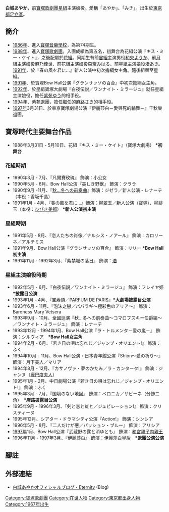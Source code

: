 {{multiple issues|
{{blpsources|time=2017-04-04T13:54:45+00:00}}
{{expand|time=2017-04-04T13:54:45+00:00}}
{{expert|time=2017-04-04T13:54:45+00:00}}
{{unreferenced|time=2017-04-04T13:54:45+00:00}}
}}
{{藝人
| 姓名 = 白城あやか(しらきあやか）
| 類型 = 藝人
| 本名 = 中山 光希（なかやまみき，舊姓：木村）
| 出生日期 = {{birth_date_and _age|1967|9|27}}
| 出生地點 = {{JPN}}
| 職業 = 舞台[[演員|演員]]
| 教育程度 = 寶塚音樂學校
| 綽號 = 
| yearsactive = 1988-
}}

{{japanese|japanese=白城あやか|kana=しらきあやか|romaji=Shiraki Ayaka}}

'''白城あやか'''，前[[寶塚歌劇團|寶塚歌劇團]][[星組|星組]]主演娘役。愛稱「あやか」、「みき」。出生於[[東京都|東京都]][[足立區|足立區]]。

== 簡介 ==
* [[1986年|1986年]]、進入[[寶塚音樂學校|寶塚音樂學校]]，為第74期生。
* [[1988年|1988年]]、進入[[寶塚歌劇團|寶塚歌劇團]]。入團成績為第五名，初舞台為花組公演『キス・ミー・ケイト』，之後配屬於[[花組|花組]]。同期生有前[[宙組|宙組]]主演男役[[和央ようか|和央ようか]]、前[[月組_(寶塚歌劇團)|月組]]主演娘役[[麻乃佳世|麻乃佳世]]、前[[花組|花組]]主演娘役[[森奈みはる|森奈みはる]]、前[[星組|星組]]主演娘役[[渚あき|渚あき]]。[[1991年|1991年]]、於『春の風を君に…』新人公演中初次擔綱女主角。隨後組替至星組。
* [[1991年|1991年]]、於寶塚Bow Hall公演『グランサッソの百合』中初次擔綱女主角。
* [[1992年|1992年]]、於星組寶塚大劇場『白夜伝説／ワンナイト・ミラージュ』就任星組主演娘役，擔任[[紫苑ゆう|紫苑ゆう]]的相手役。
* [[1994年|1994年]]、紫苑退團，擔任繼任的[[麻路さき|麻路さき]]的相手役。
* [[1997年|1997年]]3月31日、於東京寶塚劇場公演『伊麗莎白－愛與死的輪舞－』千秋樂退團。

== 寶塚時代主要舞台作品 ==
* 1988年3月31日 - 5月10日、花組『キス・ミー・ケイト』（寶塚大劇場） '''*初舞台'''

=== 花組時期 ===
* 1990年3月 - 7月、『凡爾賽玫瑰』 飾演：小公女
* 1990年5月 - 6月、Bow Hall公演『美しき野獣』 飾演：クララ
* 1990年9月 -11月、『[[秋…冬への前奏曲|秋…冬への前奏曲]]』飾演：ジゼラ／新人公演 - レナーテ（本役：香坂千晶）
* 1991年1月 - 4月、『春の風を君に…』飾演：柳翠玉／新人公演（寶塚）、柳緋玉（本役：[[ひびき美都|ひびき美都]]）  '''*新人公演初主演'''

=== 星組時期 ===
* 1991年5月 - 8月、『恋人たちの肖像／ナルシス・ノアール』 飾演：カロリーネ／アルテミス
* 1991年9月、Bow Hall公演『グランサッソの百合』 飾演：リリー   '''*Bow Hall初主演'''
* 1991年11月 - 1992年3月、『紫禁城の落日』 飾演：[[嵯峨浩|浩]]

=== 星組主演娘役時期 ===
* 1992年5月 - 6月、『白夜伝説／ワンナイト・ミラージュ』 飾演：フレイヤ姫  '''*披露目公演'''
* 1993年1月 - 4月、『宝寿頌／PARFUM DE PARIS』'''*大劇場披露目公演'''
* 1993年6月 - 11月、『泡沫之戀／パパラギ〜極彩色のアリア〜』 飾演：Baroness Mary Vetsera
* 1993年9月 - 10月、全國巡演『秋…冬への前奏曲〜コマロフスキー伯爵編〜／ワンナイト・ミラージュ』 飾演：レナーテ
* 1993年12月 - 1994年1月、Bow Hall公演『ラ・トルメンタ－愛の嵐－』 飾演：シルヴィア　'''*Bow Hall女主角'''
* 1994年2月 - 6月、『若き日の唄は忘れじ／ジャンプ・オリエント!』 飾演：ふく
* 1994年10月 - 11月、Bow Hall公演・日本青年館公演『Shion〜愛の祈り〜』 飾演：月下美人／マリア
* 1994年8月 - 12月、『カサノヴァ・夢のかたみ／ラ・カンタータ!』 飾演：ジャンヌ（[[龐巴度夫人|龐巴度夫人]]）
* 1995年1月 - 2月、中日劇場公演『若き日の唄は忘れじ／ジャンプ・オリエント!』 飾演：ふく
* 1995年3月 - 7月、『国境のない地図』 飾演：ベロニカ／ザビーネ（分飾二角）　'''*麻路披露目公演'''
* 1995年9月 - 1996年3月、『剣と恋と虹と／ジュビレーション!』 飾演：クリスティーヌ 
* 1995年12月、シアター・ドラマシティ公演『Action!』 飾演：シンシア
* 1996年5月 - 8月、『二人だけが悪／パッション・ブルー』 飾演：アリシア
* [[1997年|1997年]]1月、Bow Hall公演『武蔵野の露と消ゆとも』 飾演：[[和宮親子內親王|和宮親子内親王]]
* 1996年11月 - 1997年3月、『[[伊麗莎白_(音樂劇)|伊麗莎白]]』 飾演：[[伊丽莎白皇后|伊麗莎白皇后]]　'''*退團公演公演'''

== 腳註 ==
{{reflist}}

== 外部連結 ==
* [http://ameblo.jp/eternity-182/ 白城あやかオフィシャルブログ・Eternity] {{Wayback|url=http://ameblo.jp/eternity-182/ |date=20200505062454 }} (Blog)
{{寶塚歌劇團星組主演娘役|2015.5.11 - 2016.11.20}}
[[Category:寶塚歌劇團|Category:寶塚歌劇團]]
[[Category:在世人物|Category:在世人物]]
[[Category:東京都出身人物|Category:東京都出身人物]]
[[Category:1967年出生|Category:1967年出生]]